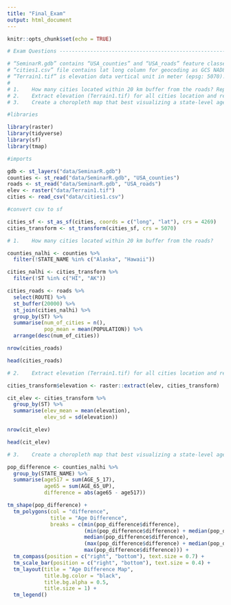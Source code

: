 ```yaml
---
title: "Final_Exam"
output: html_document
---
```


```r
knitr::opts_chunk$set(echo = TRUE)
```


```r
# Exam Questions ----------------------------------------------------------

# “SeminarR.gdb” contains “USA_counties” and “USA_roads” feature classes (epsg: 5070).
# “cities1.csv” file contains lat long column for geocoding as GCS NAD83 (epsg: 4269). 
# “Terrain1.tif” is elevation data vertical unit in meter (epsg: 5070).
# 
# 1.	How many cities located within 20 km buffer from the roads? Report how many cities and mean population (using a column “POPULATION” in cities1.csv) by states.  (exclude Alaska and Hawaii) 
# 2.	Extract elevation (Terrain1.tif) for all cities location and report summary statistics for elevation (mean and sd) by states.
# 3.	Create a choropleth map that best visualizing a state-level age group differences between AGE_5_17 and AGE_65_UP.    
```

```r
#libraries

library(raster)
library(tidyverse)
library(sf)
library(tmap)
```

```r
#imports

gdb <- st_layers("data/SeminarR.gdb")
counties <- st_read("data/SeminarR.gdb", "USA_counties")
roads <- st_read("data/SeminarR.gdb", "USA_roads")
elev <- raster("data/Terrain1.tif")
cities <- read_csv("data/cities1.csv")
```

```r
#convert csv to sf

cities_sf <- st_as_sf(cities, coords = c("long", "lat"), crs = 4269) 
cities_transform <- st_transform(cities_sf, crs = 5070)
```

```r
# 1.	How many cities located within 20 km buffer from the roads? 

counties_nalhi <- counties %>% 
  filter(!STATE_NAME %in% c("Alaska", "Hawaii"))

cities_nalhi <- cities_transform %>% 
  filter(!ST %in% c("HI", "AK"))

cities_roads <- roads %>% 
  select(ROUTE) %>%
  st_buffer(20000) %>%
  st_join(cities_nalhi) %>%
  group_by(ST) %>%
  summarise(num_of_cities = n(), 
            pop_mean = mean(POPULATION)) %>%
  arrange(desc(num_of_cities))

nrow(cities_roads)

head(cities_roads)
```

```r
# 2.	Extract elevation (Terrain1.tif) for all cities location and report summary statistics for elevation (mean and sd) by states.

cities_transform$elevation <- raster::extract(elev, cities_transform)

cit_elev <- cities_transform %>%
  group_by(ST) %>%
  summarise(elev_mean = mean(elevation),
            elev_sd = sd(elevation))

nrow(cit_elev)

head(cit_elev)
```

```r
# 3.	Create a choropleth map that best visualizing a state-level age group differences between AGE_5_17 and AGE_65_UP.    

pop_difference <- counties_nalhi %>%
  group_by(STATE_NAME) %>%
  summarise(age517 = sum(AGE_5_17), 
            age65 = sum(AGE_65_UP), 
            difference = abs(age65 - age517))

tm_shape(pop_difference) +
  tm_polygons(col = "difference", 
              title = "Age Difference", 
              breaks = c(min(pop_difference$difference),
                         (min(pop_difference$difference) + median(pop_difference$difference))/2,
                         median(pop_difference$difference), 
                         (max(pop_difference$difference) + median(pop_difference$difference))/2,
                         max(pop_difference$difference))) +
  tm_compass(position = c("right", "bottom"), text.size = 0.7) +
  tm_scale_bar(position = c("right", "bottom"), text.size = 0.4) +
  tm_layout(title = "Age Difference Map",
            title.bg.color = "black",
            title.bg.alpha = 0.5,
            title.size = 1) +
  tm_legend()
```



